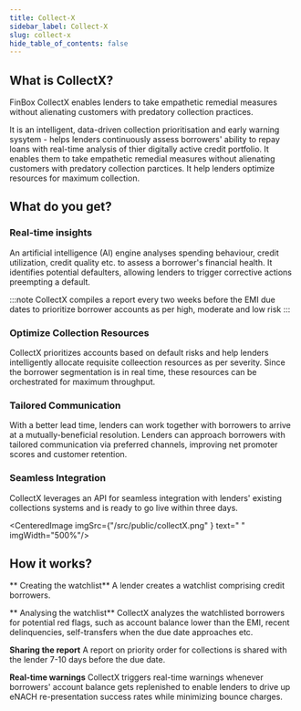 ```yaml
---
title: Collect-X
sidebar_label: Collect-X
slug: collect-x
hide_table_of_contents: false
---
```




## What is CollectX?

FinBox CollectX enables lenders to take empathetic remedial measures without alienating customers with predatory collection practices.

It is an intelligent, data-driven  collection prioritisation and early warning sysytem - helps lenders continuously assess borrowers' ability to repay loans with real-time analysis of thier digitally active credit portfolio. It enables them to take empathetic remedial measures without alienating customers with predatory collection parctices. It help lenders optimize resources for maximum collection.

## What do you get?

### Real-time insights

An artificial intelligence (AI) engine analyses spending behaviour, credit utilization, credit quality etc. to assess a borrower's financial health. It identifies potential defaulters, allowing lenders to trigger corrective actions preempting a default.

:::note CollectX compiles a report every two weeks before the EMI due dates to prioritize borrower accounts as per high, moderate and low risk
:::
### Optimize Collection Resources

CollectX prioritizes accounts based on default risks and help lenders intelligently allocate requisite colleection resources as per severity. Since the borrower segmentation is in real time, these resources can be orchestrated for maximum throughput.

### Tailored Communication

With a better lead time, lenders can work together with borrowers to arrive at a mutually-beneficial resolution. Lenders can  approach borrowers with tailored communication via preferred channels, improving net promoter scores and customer retention.

### Seamless Integration

CollectX leverages an API for seamless integration with lenders' existing collections systems and is ready to go live within three days.

<CenteredImage  imgSrc={"/src/public/collectX.png" } text=" " imgWidth="500%"/>

## How it works?

** Creating the watchlist** A lender creates a watchlist comprising credit borrowers.

** Analysing the watchlist** CollectX analyzes the watchlisted borrowers for potential red flags, such as account balance lower than the EMI, recent delinquencies, self-transfers when the due date approaches etc.

**Sharing the report** A report on priority order for collections is shared with the lender 7-10 days before the due date.

**Real-time warnings** CollectX triggers real-time warnings whenever borrowers' account balance gets replenished to enable lenders to drive up eNACH re-presentation success rates while minimizing bounce charges.


